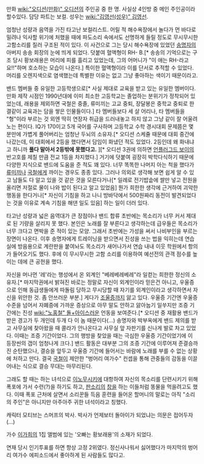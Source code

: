 만화 [[wiki:"오디션(만화)" 오디션]]의 주인공 중 한 명. 사실상 4인방 중 메인 주인공이라 할수있다. 담당 파트는 보컬. 성우는 [[wiki:"김영선(성우)" 김영선]].

엄청난 성량과 음역을 가진 타고난 보컬리스트. 어릴 적 해수욕장에서 놀다가 먼 바다로 밀려나 익사할 위기에 처했을 때에 파도소리 속에서도 선명하게 들릴 정도로 무시무시한 고함소리를 질러 구조된 적이 있다. 이 사건으로 그는 당시 해수욕장에 있었던 [[송명자]]의 아버지 송송 회장의 눈에 띄게 되었다. 덧붙여 혈액형이 RH- B.[* 송송의 기억으로는 구조 당시 황보래용은 머리에 피를 흘리고 있었는데, 그의 어머니가 "이 애는 RH-라고요!!"하며 호소하는 모습이 나온다.] 특이한 혈액형이라 이를 단서로 추적할 수 있었다. 머리를 오렌지색으로 염색했는데 특별한 이유는 없고 그냥 좋아하는 색이기 때문이라고.

밴드 멤버들 중 유일한 고등학생으로[* 사실 제대로 교육을 받고 있는 유일한 멤버이다. 만화 제작 시점인 1990년대에 이미 최소한 고등학교는 졸업하는 분위기가 정착되어 있었는데, 래용을 제외하면 국철은 중졸, 류미끼는 고교 중퇴, 장달봉은 중학교 중퇴로 한결같이 교육과는 담을 쌓은 인물들이다.] 타 멤버들보다 세 살 어리나, 타 멤버들을 "형"이라 부르는 것 외엔 딱히 연장자 취급을 드러내놓고 하지 않고 그냥 같이 잘 어울려 노는 편이다. IQ가 170이고 5개 국어를 구사하며 고등학교 수학 경시대회 문제쯤은 몇 분만에 가볍게 풀어버리는 엄청난 두뇌의 소유자.[* 오디션 스케쥴 때문에 대회 중간에 나갔는데, 이 대회에서 2등을 했다면서 담임이 화냈던 적도 있었다. 2등인데 왜 화내냐고 하니까 '''풀다 말아서 2등밖에 못했다고.''' ][* 오디션 3권에 의하면 [[언플러그드 보이]]의 반고호를 제칠 만큼 전교 1등을 차지했다.] 거기에 덧붙여 굉장히 박학다식하기 때문에 다양한 지식으로 밴드에 도움을 준 적도 꽤 있다. 너무 똑똑한 나머지 아는 척을 했다가 [[류미끼]]나 [[국철]]에게 까이는 경우도 종종 있다. 그러나 의외로 생각해 보면 쉽게 알 수 있고 남들도 다 알고 있을 것 같은 것을 모른다거나[* 일례로 전기밥솥에 쌀만 넣고 전원을 올리면 저절로 물이 나와 밥이 된다고 알고 있었음] 뭔가 희한한 생각에 근거하여 괴악한 행동을 한다거나[* 자신이 기침을 하고 나니 방바닥에서 500원짜리 동전이 발견되었다는 것을 이유로 계속 기침을 해댄 일도 있음] 하는 일이 더러 있다.

타고난 성량과 넓은 음역대가 큰 장점이나 밴드 합류 초반에는 목소리가 너무 커서 제대로 된 기량을 살리지 못 했다. 본인은 노래를 잘 부른다고 생각하는데 급우들은 목소리가 너무 크다고 면박을 준 적이 있는 모양. 그래서 초반에는 가성을 써서 나비부인을 부르는 장면이 나온다. 이후 송명자에게 트레이닝을 받으면서 진성을 쓰는 법을 익히는데 연습실에 방음용으로 계란판을 붙여놔도 목소리가 새어나가서 연습 내내 이웃 학원에서 항의가 들어오기도 했다. 후에 이 무시무시한 고함 소리를 이용하여 예선전의 관객 점수를 높이는 데에 큰 공헌을 했다.

자신을 머나먼 '레'라는 행성에서 온 외계인 "베레베레베레"라 일컫는 희한한 정신의 소유자.[* 마지막권에서 밝혀진 바로는 정말로 자신이 외계인이라 믿은건 아니고, 우울증으로 인해 동급생들에게 따돌림 당하고 무시당할 때 자기를 외계인이라고 생각하면서 자신을 위안한 것. 좀 안쓰러운 부분.] 게다가 [[조울증]]까지 앓고 있다. 우울증 기간엔 우울증 수준을 넘어서 자폐증에 가까운 증상으로 아무 말도 안하고 앓아눕기 일쑤지만 조증 기간에는 진성 [[wiki:"노홍철" 돌+아이]]스러운 언동을 보여준다.[* 오디션  중 재활용 밴드가 받은 경고가 두 개인데 두개 다 이 놈 때문이다(...) 송명자와 박부옥에게 밴드 제의를 받고 사무실에 찾아왔을 때 콜라가 안나온다고 사무실 앞 자판기를 신나게 발로 차고 있었다. 이때는 조증 기간이었다. 그의 행방을 찾았을 때는 극심한 우울증 기간이었기에 이 등장씬의 갭이 엄청나게 크다.] 밴드 활동은 대부분 그의 조증 기간에 이루어져 준결승까진 순탄했으나, 결승을 앞두고 우울증 기간에 들어서는 바람에 노래를 부를 수 없는 상황에 처하고 만다. 결국 [[국철]]이 제안한 "벙어리 여가수" 컨셉을 통해 관중들의 감동을 이끌어내는 식으로 결승 무대는 마무리된다.

그래도 할 때는 하는 녀석으로 [[이노무시키]]에 대항하여 자신의 목소리를 단련시키기 위해 폭포에 가서 수련(?)을 하기도 하고, [[판소리]]의 [[창]]을 하는 이들처럼 똥물을 먹을려고도 했다. 이때 폭포 근처에 살면서 소리꾼들 득음 훈련을 들어온 할머니의 말로는 아직 "소리의 주인"은 아니지만 아주아주 귀한 녀석이라고 칭했다.  

캐릭터 모티브는 스머프의 박사. 박사가 언제보터 돌아이가 되었냐는 의문은 접어두자(...)

가수 [[이가희]]의 1집 앨범에 있는 '오빠는 황보래용'의 소재가 되었다.

연재 당시 인기투표를 하면 항상 고정 2위였다. 정신사나워서 싫어했다가 마지막의 벙어리 여가수 에피소드에서 좋아하게 된 사람들도 많다고.
